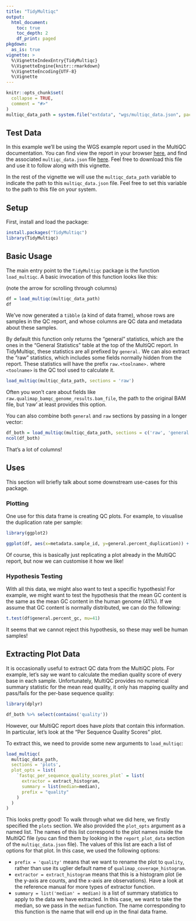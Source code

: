 ```yaml
---
title: "TidyMultiqc"
output:
  html_document:
    toc: true
    toc_depth: 2
    df_print: paged
pkgdown:
  as_is: true
vignette: >
  %\VignetteIndexEntry{TidyMultiqc}
  %\VignetteEngine{knitr::rmarkdown}
  %\VignetteEncoding{UTF-8}
  %\Vignette
---
```


```r
knitr::opts_chunk$set(
  collapse = TRUE,
  comment = "#>"
)
multiqc_data_path = system.file("extdata", "wgs/multiqc_data.json", package = "TidyMultiqc")
```

## Test Data
In this example we'll be using the WGS example report used in the MultiQC 
documentation. You can find view the report in your browser [here](https://multiqc.info/examples/wgs/multiqc_report.html),
and find the associated `multiqc_data.json` file [here](https://github.com/ewels/MultiQC_website/blob/master/public_html/examples/wgs/multiqc_data/multiqc_data.json).
Feel free to download this file and use it to follow along with this vignette.

In the rest of the vignette we will use the `multiqc_data_path` variable
to indicate the path to this `multiqc_data.json` file. Feel free to set this 
variable to the path to this file on your system.

## Setup
First, install and load the package:
```r
install.packages("TidyMultiqc")
library(TidyMultiqc)
```

## Basic Usage
The main entry point to the `TidyMultiqc` package is the function `load_multiqc`.
A basic invocation of this function looks like this:

(note the arrow for scrolling through columns)
```r
df = load_multiqc(multiqc_data_path)
df
```
We've now generated a `tibble` (a kind of data frame), whose rows are samples in the QC report, and whose columns are QC data and metadata about these samples.

By default this function only returns the "general" statistics, which are the ones in the "General Statistics" table at the top of the MultiQC report.
In TidyMultiqc, these statistics are all prefixed by `general.`
We can also extract the "raw" statistics, which includes some fields normally hidden from the report.
These statistics will have the prefix `raw.<toolname>.` where `<toolname>` is the QC tool used to calculate it.

```r
load_multiqc(multiqc_data_path, sections = 'raw')
```
Often you won't care about fields like `raw.qualimap_bamqc_genome_results.bam_file`, the path to the original BAM file, but 'raw' at least provides this option.

You can also combine both `general` and `raw` sections by passing in a longer vector:

```r
df_both = load_multiqc(multiqc_data_path, sections = c('raw', 'general'))
ncol(df_both)
```
That's a lot of columns!

## Uses

This section will briefly talk about some downstream use-cases for this package.

### Plotting

One use for this data frame is creating QC plots. For example, to visualise the duplication rate per sample:

```r
library(ggplot2)

ggplot(df, aes(x=metadata.sample_id, y=general.percent_duplication)) + geom_col()
```

Of course, this is basically just replicating a plot already in the MultiQC report, but now we can customise it how we like!

### Hypothesis Testing

With all this data, we might also want to test a specific hypothesis! For example, we might want to test the hypothesis that the mean GC content is the same as the mean GC content in the human genome (41%). If we assume that GC content is normally distributed, we can do the following:
```r
t.test(df$general.percent_gc, mu=41)
```
It seems that we cannot reject this hypothesis, so these may well be human samples!

## Extracting Plot Data

It is occasionally useful to extract QC data from the MultiQC plots. 
For example, let's say we want to calculate the median quality score of every base in each sample.
Unfortunately, MultiQC provides no numerical summary statistic for the mean read quality, it only has mapping quality and pass/fails for the per-base sequence quality:

```r
library(dplyr)

df_both %>% select(contains('quality'))
```

However, our MultiQC report does have *plots* that contain this information.
In particular, let's look at the "Per Sequence Quality Scores" plot.

To extract this, we need to provide some new arguments to `load_multiqc`:
```r
load_multiqc(
  multiqc_data_path, 
  sections = 'plots',
  plot_opts = list(
    `fastqc_per_sequence_quality_scores_plot` = list(
      extractor = extract_histogram,
      summary = list(median=median),
      prefix = "quality"
    )
  )
)
```
This looks pretty good!
To walk through what we did here, we firstly specified the `plots` section.
We also provided the `plot_opts` argument as a named list.
The names of this list correspond to the plot names inside the MultiQC file (you can find them by looking in the `report_plot_data` section of the `multiqc_data.json` file).
The values of this list are each a list of options for that plot.
In this case, we used the following options:

* `prefix = 'quality'` means that we want to rename the plot to `quality`, rather than use its uglier default name of `qualimap_coverage_histogram`.
* `extractor = extract_histogram` means that this is a histogram plot (ie the y-axis are counts, and the x-axis are observations). Have a look at the reference manual for more types of extractor function.
* `summary = list('median' = median)` is a list of summary statistics to apply to the data we have extracted. In this case, we want to take the median, so we pass in the `median` function. The name corresponding to this function is the name that will end up in the final data frame. 

